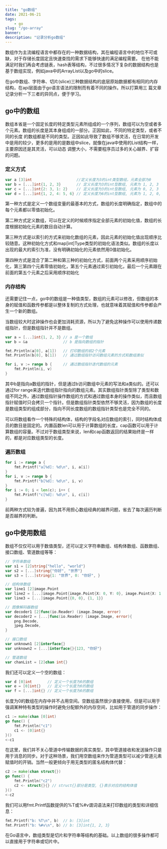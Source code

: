 ```yaml
---
title: "go数组"
date: 2021-06-21
tags: 
    - go
slug: "/go-array"
banner: 
description: "记录分析go数组"
---
```


数组作为主流编程语言中都存在的一种数据结构，其在编程语言中的地位不可或缺，对于存储长度固定且快速查找的需求下能够快速的满足编程需要。
在他不能满足时我们再会考虑链表，hash表等结构，不过很多情况下复杂的数据结构也是基于数组实现，例如java中的ArrayList以及go中的slice。

在go中数组、字符串、切片(slice)三种数据结构的底层原始数据都有相同的内存结构，在api层面由于go语言语法的限制而有着不同的操作。所以打算用三
篇文章记录分析一下三者的异同点，便于学习。

## go中的数组

数组本省是一个固定长度的特定类型元素所组成的一个序列，数组可以为空或者多个元素。数组的长度是其本身组成的一部分。正因如此，不同的特定类型，或者不同的长度
的数组都是不同的类型。正因如此导致了数组不够灵活，在日常的开发中是用的较少，更多的是用的是数组中slice，就像在java中使用的List结构一样，主要原因还是其灵活，可以动态
调整大小，不需要程序员过多的关心越界、扩容的问题。

### 定义方式

```go
var a [3]int                    //定义长度为3的int类型数组，元素全部为0
var b = [...]int{1, 2, 3}       // 定义长度为3的int型数组, 元素为 1, 2, 3
var c = [...]int{2: 3, 1: 2}    // 定义长度为3的int型数组, 元素为 0, 2, 3
var d = [...]int{1, 2, 4: 5, 6} // 定义长度为6的int型数组, 元素为 1, 2, 0, 0, 5, 6
```

第一种方式是定义一个数组变量的最基本的方式，数组的长度明确指定，数组中的每个元素都以零值初始化。

第二种方式定义数组，可以在定义的时候顺序指定全部元素的初始化值，数组的长度根据初始化元素的数目自动计算。

第三种方式是以索引的方式来初始化数组的元素，因此元素的初始化值出现顺序比较随意。这种初始化方式和map[int]Type类型的初始化语法类似。数组的长度以出现的最大的索引为准，没有明确初始化的元素依然用0值初始化。

第四种方式是混合了第二种和第三种的初始化方式，前面两个元素采用顺序初始化，第三第四个元素零值初始化，第五个元素通过索引初始化，最后一个元素跟在前面的第五个元素之后采用顺序初始化

### 内存结构



还需要记住一点，go中的数组是一种值类型，数组的元素可以修改，但数组的本身的赋值和函数传参都是以整体复制的方式处理，也就意味着其赋值和传参都会产生一个新的数组。

当数组较大时这钟操作也会更加消耗资源，所以为了避免这种操作可以使用传递数组指针，但是数组指针并不是数组。

```go
var a = [...]int{1, 2, 3} // a 是一个数组
var b = &a                // b 是指向数组的指针

fmt.Println(a[0], a[1])   // 打印数组的前2个元素
fmt.Println(b[0], b[1])   // 通过数组指针访问数组元素的方式和数组类似

for i, v := range b {     // 通过数组指针迭代数组的元素
    fmt.Println(i, v)
}
```

其中b是指向a数组的指针，但是通过b访问数组中元素的写法和a类似的。还可以通过for range来迭代数组指针指向的数组元素。其实数组指针类型除了类型和数组不同之外，通过数组指针操作数组的方式和通过数组本身的操作类似，而且数组指针赋值时只会拷贝一个指针。但是数组指针类型依然不够灵活，因为数组的长度是数组类型的组成部分，指向不同长度数组的数组指针类型也是完全不同的。

可以将数组看作一个特殊的结构体，结构的字段名对应数组的索引，同时结构体成员的数目是固定的。内置函数len可以用于计算数组的长度，cap函数可以用于计算数组的容量。不过对于数组类型来说，len和cap函数返回的结果始终是一样的，都是对应数组类型的长度。

### 遍历数组

```go
for i := range a {
    fmt.Printf("a[%d]: %d\n", i, a[i])
}
for i, v := range b {
    fmt.Printf("b[%d]: %d\n", i, v)
}
for i := 0; i < len(c); i++ {
    fmt.Printf("c[%d]: %d\n", i, c[i])
}
```

前两种方式较为普遍，因为其不用担心数组经典的越界问题，省去了每次遍历判断是否越界的判断。

## go中使用数组

数组不仅仅可以用于数值类型，还可以定义字符串数组、结构体数组、函数数组、接口数组、管道数组等等：

```go
// 字符串数组
var s1 = [2]string{"hello", "world"}
var s2 = [...]string{"你好", "世界"}
var s3 = [...]string{1: "世界", 0: "你好", }

// 结构体数组
var line1 [2]image.Point
var line2 = [...]image.Point{image.Point{X: 0, Y: 0}, image.Point{X: 1, Y: 1}}
var line3 = [...]image.Point{{0, 0}, {1, 1}}

// 图像解码器数组
var decoder1 [2]func(io.Reader) (image.Image, error)
var decoder2 = [...]func(io.Reader) (image.Image, error){
    png.Decode,
    jpeg.Decode,
}

// 接口数组
var unknown1 [2]interface{}
var unknown2 = [...]interface{}{123, "你好"}

// 管道数组
var chanList = [2]chan int{}
```

我们还可以定义一个空的数组：

```go
var d [0]int       // 定义一个长度为0的数组
var e = [0]int{}   // 定义一个长度为0的数组
var f = [...]int{} // 定义一个长度为0的数组
```

长度为0的数组在内存中并不占用空间。空数组虽然很少直接使用，但是可以用于强调某种特有类型的操作时避免分配额外的内存空间，比如用于管道的同步操作：

```go
c1 := make(chan [0]int)
go func() {
    fmt.Println("c1")
    c1 <- [0]int{}
}()
<-c1
```

在这里，我们并不关心管道中传输数据的真实类型，其中管道接收和发送操作只是用于消息的同步。对于这种场景，我们用空数组来作为管道类型可以减少管道元素赋值时的开销。当然一般更倾向于用无类型的匿名结构体代替：

```go
c2 := make(chan struct{})
go func() {
    fmt.Println("c2")
    c2 <- struct{}{} // struct{}部分是类型, {}表示对应的结构体值
}()
<-c2
```
我们可以用fmt.Printf函数提供的%T或%#v谓词语法来打印数组的类型和详细信息：

```go
fmt.Printf("b: %T\n", b)  // b: [3]int
fmt.Printf("b: %#v\n", b) // b: [3]int{1, 2, 3}
```

在Go语言中，数组类型是切片和字符串等结构的基础。以上数组的很多操作都可以直接用于字符串或切片中。